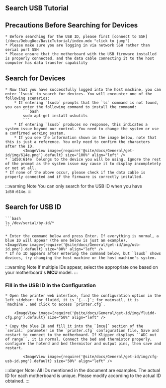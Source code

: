 

## Search USB Tutorial

## Precautions Before Searching for Devices

    * Before searching for the USB ID, please first [connect to SSH](/docs/DebugDoc/BasicTutorial/index.mdx "click to jump")
    * Please make sure you are logging in via network SSH rather than serial port SSH
    * Please ensure that the motherboard with the USB firmware installed is properly connected, and the data cable connecting it to the host computer has data transfer capability

## Search for Devices

    * Now that you have successfully logged into the host machine, you can enter `lsusb` to search for devices. You will encounter one of the following scenarios:
        * If entering `lsusb` prompts that the `ls` command is not found, you can enter the following command to install the command:
            ```bash
            sudo apt-get install usbutils
            ```
        * If entering `lsusb` produces no response, this indicates a system issue beyond our control. You need to change the system or use a confirmed working system.
        * If you see the information shown in the image below, note that this is just a reference. You only need to confirm the characters after the ID.
            <ImageView image={require('@site/docs/General/get-id/img/614e.png').default} size="100%" align="left" />
    * `1d50:614e` belongs to the device you will be using. Ignore the rest of the prompt as the system issue may cause it to display incompletely or not at all.
    * If none of the above occur, please check if the data cable is properly connected and if the firmware is correctly installed.

:::warning Note
You can only search for the USB ID when you have `1d50:614e`.
:::

## Search for USB ID

    ```bash
    ls /dev/serial/by-id/*
    ```

    * Enter the command below and press Enter. If everything is normal, a blue ID will appear (the one below is just an example).
    <ImageView image={require('@site/docs/General/get-id/img/usb-id.png').default} size="80%" align="left" />
    * If no ID appears after entering the command below, but `lsusb` shows devices, try changing the host machine or the host machine's system.

:::warning Note
If multiple IDs appear, select the appropriate one based on your motherboard's **MCU** model.
:::

### Fill in the USB ID in the Configuration

    * Open the printer web interface, find the configuration option in the left sidebar: for fluidd, it is `{...}`; for mainsail, it is `machine`, and click to access `printer.cfg`.

        <ImageView image={require('@site/docs/General/get-id/img/fluidd-cfg.png').default} size="50%" align="left" />

    * Copy the blue ID and fill it into the `[mcu]` section of the `serial:` parameter in the `printer.cfg` configuration file. Save and restart to connect to the motherboard. If Klipper displays ``ADC out of range``, it is normal. Connect the bed and thermistor properly, configure the hotend and bed thermistor and output pins, then save and restart.

            <ImageView image={require('@site/docs/General/get-id/img/cfg-usb-id.png').default} size="50%" align="left" />

:::danger
Note: All IDs mentioned in the document are examples. The actual ID for each motherboard is unique. Please modify according to the actual ID obtained.
:::

